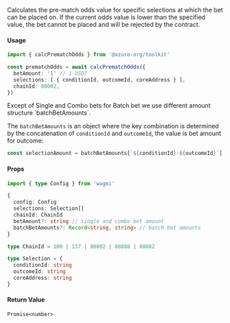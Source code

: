 
Calculates the pre-match odds value for specific selections at which the bet can be placed on. If the current odds value is lower than the specified value, the bet cannot be placed and will be rejected by the contract.

#### Usage

```ts
import { calcPrematchOdds } from '@azuro-org/toolkit'

const prematchOdds = await calcPrematchOdds({
  betAmount: '1' // 1 USDT
  selections: [ { conditionId, outcomeId, coreAddress } ],
  chainId: 80002,
})
```

<Callout type="info">
Except of Single and Combo bets for Batch bet we use different amount structure `batchBetAmounts`.

The `batchBetAmounts` is an object where the key combination is determined by the concatenation of `conditionId` and `outcomeId`, the value is bet amount for outcome:
```ts
const selectionAmount = batchBetAmounts[`${conditionId}-${outcomeId}`]
```
</Callout>

#### Props

```ts
import { type Config } from 'wagmi'

{
  config: Config
  selections: Selection[]
  chainId: ChainId
  betAmount?: string // single and combo bet amount
  batchBetAmounts?: Record<string, string> // batch bet amounts
}
```

```ts
type ChainId = 100 | 137 | 80002 | 88888 | 88882

type Selection = {
  conditionId: string
  outcomeId: string
  coreAddress: string
}
```

#### Return Value

`Promise<number>`
